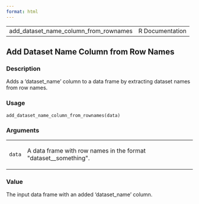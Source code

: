 ```yaml
---
format: html
---
```


<html><head><title>R: Add Dataset Name Column from Row Names</title>
<meta http-equiv="Content-Type" content="text/html; charset=utf-8" />
<meta name="viewport" content="width=device-width, initial-scale=1.0, user-scalable=yes" />
<link rel="stylesheet" href="https://cdn.jsdelivr.net/npm/katex@0.15.3/dist/katex.min.css">
<script type="text/javascript">
const macros = { "\\R": "\\textsf{R}", "\\code": "\\texttt"};
function processMathHTML() {
    var l = document.getElementsByClassName('reqn');
    for (let e of l) { katex.render(e.textContent, e, { throwOnError: false, macros }); }
    return;
}</script>
<script defer src="https://cdn.jsdelivr.net/npm/katex@0.15.3/dist/katex.min.js"
    onload="processMathHTML();"></script>
<link rel="stylesheet" type="text/css" href="R.css" />
</head><body><div class="container"><main>

<table style="width: 100%;"><tr><td>add_dataset_name_column_from_rownames</td><td style="text-align: right;">R Documentation</td></tr></table>

<h2>Add Dataset Name Column from Row Names</h2>

<h3>Description</h3>

<p>Adds a 'dataset_name' column to a data frame by extracting dataset names
from row names.
</p>


<h3>Usage</h3>

<pre><code class='language-R'>add_dataset_name_column_from_rownames(data)
</code></pre>


<h3>Arguments</h3>

<table>
<tr><td><code id="data">data</code></td>
<td>
<p>A data frame with row names in the format &quot;dataset__something&quot;.</p>
</td></tr>
</table>


<h3>Value</h3>

<p>The input data frame with an added 'dataset_name' column.
</p>

</main>

</div>
</body></html>

